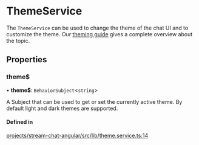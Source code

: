# ThemeService

The `ThemeService` can be used to change the theme of the chat UI and to customize the theme. Our [theming guide](../theming/introduction.mdx) gives a complete overview about the topic.

## Properties

### theme$

• **theme$**: `BehaviorSubject`<`string`\>

A Subject that can be used to get or set the currently active theme. By default light and dark themes are supported.

#### Defined in

[projects/stream-chat-angular/src/lib/theme.service.ts:14](https://github.com/GetStream/stream-chat-angular/blob/6954803e789063d61ca8068fa73a94a3fa46bbbc/projects/stream-chat-angular/src/lib/theme.service.ts#L14)
